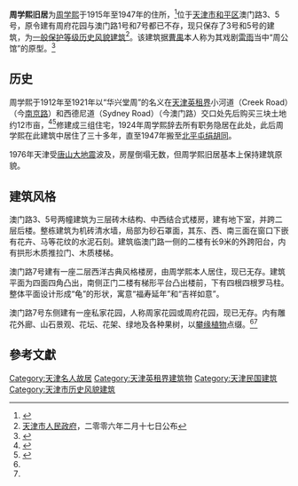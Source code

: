 {{天津历史风貌建筑| 
省区市 = 天津市 | 
名称 = 周学熙旧居 | 
图片 = [[File:周学熙故居.jpg|200px]]|
编号 = 0130127 | 
等级 = 一般保护|
时代 = 1912年| 
所在 = [[天津市|天津市]][[和平区_(天津市)|和平区]] | 
公布 = 2006年2月17日| 
}} 

'''周学熙旧居'''为[[周学熙|周学熙]]于1915年至1947年的住所，<ref>{{cite web |url=http://www.wenbao.net/html/whyichan/lsmc/tianjin/mingsheng/guju/zhouxuexi.htm |language=zh |title=古迹故居--周学熙故居 |publisher=中国历史文化遗产保护网 |date= |accessdate=2011年3月12日 |archive-date=2016年3月4日 |archive-url=https://web.archive.org/web/20160304093842/http://www.wenbao.net/html/whyichan/lsmc/tianjin/mingsheng/guju/zhouxuexi.htm |dead-url=no }}</ref>位于[[天津市|天津市]][[和平区_(天津市)|和平区]]澳门路3、5号，原令建有周府花园与澳门路1号和7号都已不存，现只保存了3号和5号的建筑，为[[天津市历史风貌建筑列表|一般保护等级历史风貌建筑]]<ref>[[天津市人民政府|天津市人民政府]]，二零零六年二月十七日公布</ref>。该建筑据[[曹禺|曹禺]]本人称为其戏剧[[雷雨_(话剧)|雷雨]]当中“周公馆”的原型。<ref>{{cite web |url=http://www.eywedu.com/caoyu/tzj_023.htm |language=zh |title=回忆在天津开始的戏剧生活 |publisher=天津日报 |date=1982年3月14日 |accessdate=2011年3月12日 |archive-date=2016年3月4日 |archive-url=https://web.archive.org/web/20160304095102/http://www.eywedu.com/caoyu/tzj_023.htm |dead-url=no }}</ref>

== 历史 ==
周学熙于1912年至1921年以“华兴堂周”的名义在[[天津英租界|天津英租界]]小河道（Creek Road）（今[[南京路_(天津)|南京路]]）和西德尼道（Sydney Road）（今澳门路）交口处先后购买三块土地约12市亩，<ref name="#1">{{cite web |url=http://www.tjdag.gov.cn/tjdag/wwwroot/root/template/main/jgsl/gsfq_article.shtml?id=4311 |language=zh |title=周学熙与天津 |publisher=天津档案网 |date=2006年8月8日 |accessdate=2011年3月12日 |archive-date=2020年6月21日 |archive-url=https://web.archive.org/web/20200621030643/http://www.tjdag.gov.cn/tjdag/wwwroot/root/template/main/jgsl/gsfq_article.shtml?id=4311 |dead-url=yes }}</ref><ref name="#2">{{cite web |url=http://cul.sohu.com/20100806/n274030874.shtml |language=zh |title=澳门路3号周学熙旧居：闭门耕读度晚年 |publisher=天津网-城市快报 |date=2010年8月6日 |accessdate=2011年3月12日 |archive-date=2020年6月21日 |archive-url=https://web.archive.org/web/20200621030644/https://cul.sohu.com/20100806/n274030874.shtml |dead-url=no }}</ref>修建成三组住宅，1924年周学熙辞去所有职务隐居在此处，此后周学熙在此建筑中居住了三十多年，直至1947年搬至[[北平|北平]][[屯绢胡同|屯绢胡同]]。

1976年天津受[[唐山大地震|唐山大地震]]波及，房屋倒塌无数，但周学熙旧居基本上保持建筑原貌。

== 建筑风格 ==
澳门路3、5号两幢建筑为三层砖木结构、中西结合式楼房，建有地下室，并跨二层后楼。整栋建筑为机砖清水墙，局部为砂石罩面，其东、西、南三面在窗口下嵌有花卉、马等花纹的水泥石刻。建筑临澳门路一侧的二楼有长9米的外跨阳台，内有拱形木质推拉门、木质楼梯。

澳门路7号建有一座二层西洋古典风格楼房，由周学熙本人居住，现已无存。建筑平面为四面四角凸出，南侧正门二楼有梯形平台凸出楼前，下有四根四根罗马柱。整体平面设计形成“龟”的形状，寓意“福寿延年”和“吉祥如意”。

澳门路7号东侧建有一座私家花园，人称周家花园或周府花园，现已无存。内有雕花外廊、山石景观、花坛、花架、绿地及各种果树，以[[攀缘植物|攀缘植物]]点缀。<ref name="#2"/><ref name="#1"/>

==參考文獻==
{{reflist}}
{{天津市名人故居}}
[[Category:天津名人故居|Category:天津名人故居]]
[[Category:天津英租界建筑物|Category:天津英租界建筑物]]
[[Category:天津民国建筑|Category:天津民国建筑]]
[[Category:天津市历史风貌建筑|Category:天津市历史风貌建筑]]